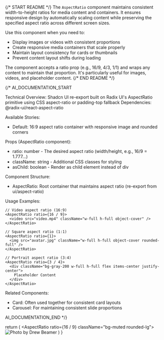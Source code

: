 
{/* START README */}
The `AspectRatio` component maintains consistent width-to-height ratios for media content and containers. It ensures responsive design by automatically scaling content while preserving the specified aspect ratio across different screen sizes.

Use this component when you need to:

- Display images or videos with consistent proportions
- Create responsive media containers that scale properly
- Maintain layout consistency for cards or thumbnails
- Prevent content layout shifts during loading

The component accepts a ratio prop (e.g., 16/9, 4/3, 1/1) and wraps any content to maintain that proportion. It's particularly useful for images, videos, and placeholder content.
{/* END README */}

{/\*
AI_DOCUMENTATION_START

Technical Overview: Shadcn UI re-export built on Radix UI's AspectRatio primitive using CSS aspect-ratio or padding-top fallback
Dependencies: @radix-ui/react-aspect-ratio

Available Stories:

- Default: 16:9 aspect ratio container with responsive image and rounded corners

Props (AspectRatio component):

- ratio: number - The desired aspect ratio (width/height, e.g., 16/9 = 1.777...)
- className: string - Additional CSS classes for styling
- asChild: boolean - Render as child element instead of div

Component Structure:

- AspectRatio: Root container that maintains aspect ratio (re-export from ui/aspect-ratio)

Usage Examples:

```tsx
// Video aspect ratio (16:9)
<AspectRatio ratio={16 / 9}>
  <video src="video.mp4" className="w-full h-full object-cover" />
</AspectRatio>

// Square aspect ratio (1:1)
<AspectRatio ratio={1}>
  <img src="avatar.jpg" className="w-full h-full object-cover rounded-full" />
</AspectRatio>

// Portrait aspect ratio (3:4)
<AspectRatio ratio={3 / 4}>
  <div className="bg-gray-200 w-full h-full flex items-center justify-center">
    Placeholder Content
  </div>
</AspectRatio>
```

Related Components:

- Card: Often used together for consistent card layouts
- Carousel: For maintaining consistent slide proportions

AI_DOCUMENTATION_END
\*/}

  return (
    <AspectRatio ratio={16 / 9} className="bg-muted rounded-lg">
      <img
        src="https://images.unsplash.com/photo-1588345921523-c2dcdb7f1dcd?w=800&dpr=2&q=80"
        alt="Photo by Drew Beamer"
        className="h-full w-full rounded-lg object-cover dark:brightness-[0.2] dark:grayscale"
      />
    </AspectRatio>
  )
}
